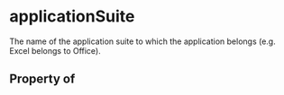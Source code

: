 # applicationSuite

The name of the application suite to which the application belongs (e.g. Excel belongs to Office).

## Property of



